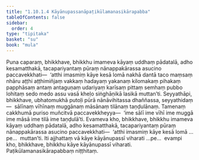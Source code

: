 ```yaml
---
title: "1.10.1.4 Kāyānupassanāpaṭikūlamanasikārapabba"
tableOfContents: false
sidebar:
  order: 4
type: "tipitaka"
basket: "su"
book: "mula"
---
```



<DynamicBreadcrumb />

<Division number="110" book="mula">

<Paragraph number="317" book="mula">
Puna caparaṃ, bhikkhave, bhikkhu imameva kāyaṃ uddhaṃ pādatalā, adho kesamatthakā, tacapariyantaṃ pūraṃ nānappakārassa asucino paccavekkhati—  ‘atthi imasmiṃ kāye kesā lomā nakhā dantā taco maṃsaṃ nhāru aṭṭhi aṭṭhimiñjaṃ vakkaṃ hadayaṃ yakanaṃ kilomakaṃ pihakaṃ papphāsaṃ antaṃ antaguṇaṃ udariyaṃ karīsaṃ pittaṃ semhaṃ pubbo lohitaṃ sedo medo assu vasā kheḷo siṅghāṇikā lasikā muttan’ti.
</Paragraph>

<Paragraph number="318" book="mula">
Seyyathāpi, bhikkhave, ubhatomukhā putoḷi pūrā nānāvihitassa dhaññassa, seyyathidaṃ—  sālīnaṃ vīhīnaṃ muggānaṃ māsānaṃ tilānaṃ taṇḍulānaṃ. Tamenaṃ cakkhumā puriso muñcitvā paccavekkheyya—  ‘ime sālī ime vīhī ime muggā ime māsā ime tilā ime taṇḍulā’ti. Evameva kho, bhikkhave, bhikkhu imameva kāyaṃ uddhaṃ pādatalā, adho kesamatthakā, tacapariyantaṃ pūraṃ nānappakārassa asucino paccavekkhati—  ‘atthi imasmiṃ kāye kesā lomā …pe…  muttan’ti.
</Paragraph>

<Paragraph number="319" book="mula">
Iti ajjhattaṃ vā kāye kāyānupassī viharati …pe…  evampi kho, bhikkhave, bhikkhu kāye kāyānupassī viharati.

</Paragraph>
</Division>

<Paragraph number="320" type="center" book="mula">
Paṭikūlamanasikārapabbaṃ niṭṭhitaṃ.
</Paragraph>